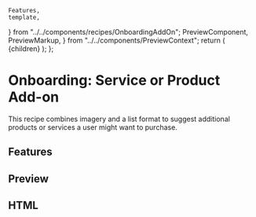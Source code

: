     Features,
    template,
} from "../../components/recipes/OnboardingAddOn";
    PreviewComponent,
    PreviewMarkup,
} from "../../components/PreviewContext";
    return (
        <PreviewLayout inline={inline} tools>
            {children}
        </PreviewLayout>
    );
};

# Onboarding: Service or Product Add-on

This recipe combines imagery and a list format to suggest additional products or services a user might want to purchase.

<LinkButton
    href="https://litmus.com/checklist/emails/public/tnKgGbNk7ighOOVE"
    target="_blank"
    label="View in Litmus"
/>

## Features

<Features />

## Preview

<PreviewComponent label="onboardingaddon" Component={OnboardingAddOn} />

## HTML

<PreviewMarkup label="onboardingaddon" template={template} />
